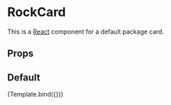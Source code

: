 
<Meta title="RockCard" component={RockCard} />


# RockCard

This is a [React](https://reactjs.org/) component for a default package card.

## Props

<ArgsTable of={RockCard} />

## Default

<Canvas>
  <Story
    name="Default"
    args={{
      data: {
        "package": {
            "contact": "",
            "cves": 2,
            "description": "Rocks aren't just minerals. They could be other amazing things like this image. Let's rock it!",
            "display_name": "The Best Rock",
            "icon_url": "",
            "last_updated": "5 hours ago",
            "name": "miloslu-service-prompt",
            "platforms": [ ],
            "summary": "Rocks aren't just minerals",
            "support": "LTS",
            "website": ""
        },
        "publisher": {
            "display_name": "Milos Lukic",
            "name": "miloslu",
            "validation": "verified"
        }}
    }}
  >
    {Template.bind({})}
  </Story>
</Canvas>
